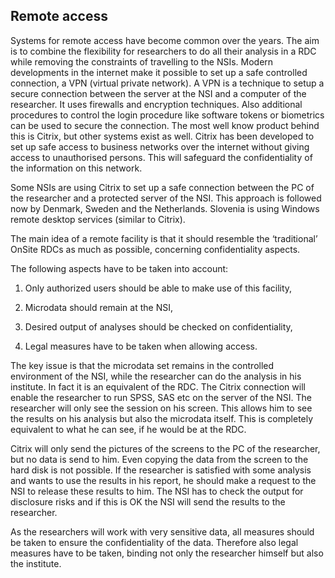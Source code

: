 ## Remote access

Systems for remote access have become common over the years. The aim is to combine the flexibility for researchers to do all their analysis in a RDC while removing the constraints of travelling to the NSIs. Modern developments in the internet make it possible to set up a safe controlled connection, a VPN (virtual private network). A VPN is a technique to setup a secure connection between the server at the NSI and a computer of the researcher. It uses firewalls and encryption techniques. Also additional procedures to control the login procedure like software tokens or biometrics can be used to secure the connection. The most well know product behind this is Citrix, but other systems exist as well. Citrix has been developed to set up safe access to business networks over the internet without giving access to unauthorised persons. This will safeguard the confidentiality of the information on this network.

Some NSIs are using Citrix to set up a safe connection between the PC of the researcher and a protected server of the NSI. This approach is followed now by Denmark, Sweden and the Netherlands. Slovenia is using Windows remote desktop services (similar to Citrix).

The main idea of a remote facility is that it should resemble the 'traditional' OnSite RDCs as much as possible, concerning confidentiality aspects.

The following aspects have to be taken into account:

1. Only authorized users should be able to make use of this facility,

2. Microdata should remain at the NSI,

3. Desired output of analyses should be checked on confidentiality,

4. Legal measures have to be taken when allowing access.

The key issue is that the microdata set remains in the controlled environment of the NSI, while the researcher can do the analysis in his institute. In fact it is an equivalent of the RDC. The Citrix connection will enable the researcher to run SPSS, SAS etc on the server of the NSI. The researcher will only see the session on his screen. This allows him to see the results on his analysis but also the microdata itself. This is completely equivalent to what he can see, if he would be at the RDC.

Citrix will only send the pictures of the screens to the PC of the researcher, but no data is send to him. Even copying the data from the screen to the hard disk is not possible. If the researcher is satisfied with some analysis and wants to use the results in his report, he should make a request to the NSI to release these results to him. The NSI has to check the output for disclosure risks and if this is OK the NSI will send the results to the researcher.

As the researchers will work with very sensitive data, all measures should be taken to ensure the confidentiality of the data. Therefore also legal measures have to be taken, binding not only the researcher himself but also the institute.

